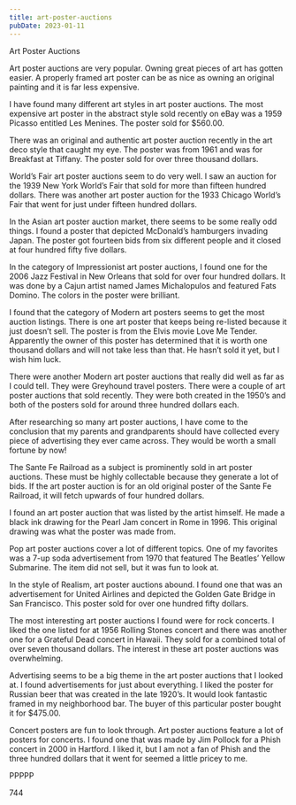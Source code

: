 ```yaml
---
title: art-poster-auctions
pubDate: 2023-01-11
---
```


Art Poster Auctions 

Art poster auctions are very popular.  Owning great pieces of art has gotten easier.  A properly framed art poster can be as nice as owning an original painting and it is far less expensive.

I have found many different art styles in art poster auctions.  The most expensive art poster in the abstract style sold recently on eBay was a 1959 Picasso entitled Les Menines.  The poster sold for $560.00.

There was an original and authentic art poster auction recently in the art deco style that caught my eye.  The poster was from 1961 and was for Breakfast at Tiffany.  The poster sold for over three thousand dollars.

World’s Fair art poster auctions seem to do very well.  I saw an auction for the 1939 New York World’s Fair that sold for more than fifteen hundred dollars.  There was another art poster auction for the 1933 Chicago World’s Fair that went for just under fifteen hundred dollars.

In the Asian art poster auction market, there seems to be some really odd things.  I found a poster that depicted McDonald’s hamburgers invading Japan.  The poster got fourteen bids from six different people and it closed at four hundred fifty five dollars.

In the category of Impressionist art poster auctions, I found one for the 2006 Jazz Festival in New Orleans that sold for over four hundred dollars.  It was done by a Cajun artist named James Michalopulos and featured Fats Domino.  The colors in the poster were brilliant.

I found that the category of Modern art posters seems to get the most auction listings.  There is one art poster that keeps being re-listed because it just doesn’t sell.  The poster is from the Elvis movie Love Me Tender.  Apparently the owner of this poster has determined that it is worth one thousand dollars and will not take less than that.  He hasn’t sold it yet, but I wish him luck.

There were another Modern art poster auctions that really did well as far as I could tell.  They were Greyhound travel posters.  There were a couple of art poster auctions that sold recently.  They were both created in the 1950’s and both of the posters sold for around three hundred dollars each.

After researching so many art poster auctions, I have come to the conclusion that my parents and grandparents should have collected every piece of advertising they ever came across.  They would be worth a small fortune by now! 

The Sante Fe Railroad as a subject is prominently sold in art poster auctions.  These must be highly collectable because they generate a lot of bids.  If the art poster auction is for an old original poster of the Sante Fe Railroad, it will fetch upwards of four hundred dollars.

I found an art poster auction that was listed by the artist himself.  He made a black ink drawing for the Pearl Jam concert in Rome in 1996.  This original drawing was what the poster was made from.

Pop art poster auctions cover a lot of different topics.  One of my favorites was a 7-up soda advertisement from 1970 that featured The Beatles’ Yellow Submarine.  The item did not sell, but it was fun to look at.

In the style of Realism, art poster auctions abound.  I found one that was an advertisement for United Airlines and depicted the Golden Gate Bridge in San Francisco.  This poster sold for over one hundred fifty dollars.

The most interesting art poster auctions I found were for rock concerts.  I liked the one listed for at 1956 Rolling Stones concert and there was another one for a Grateful Dead concert in Hawaii.  They sold for a combined total of over seven thousand dollars.  The interest in these art poster auctions was overwhelming.

Advertising seems to be a big theme in the art poster auctions that I looked at.  I found advertisements for just about everything.  I liked the poster for Russian beer that was created in the late 1920’s.  It would look fantastic framed in my neighborhood bar.  The buyer of this particular poster bought it for $475.00.

Concert posters are fun to look through.  Art poster auctions feature a lot of posters for concerts.  I found one that was made by Jim Pollock for a Phish concert in 2000 in Hartford.  I liked it, but I am not a fan of Phish and the three hundred dollars that it went for seemed a little pricey to me.

PPPPP

744